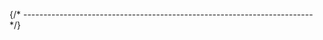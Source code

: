 


{/* ------------------------------------------------------------------------ */}

<AutomaticInstallQuickTest
  descriptiveName="GNU RISC-V Embedded GCC"
  permalinkName="riscv-none-elf-gcc"
  programName="riscv-none-elf-gcc"
  branding="riscv-none-elf-gcc (xPack GNU RISC-V Embedded GCC x86_64) "
/>
